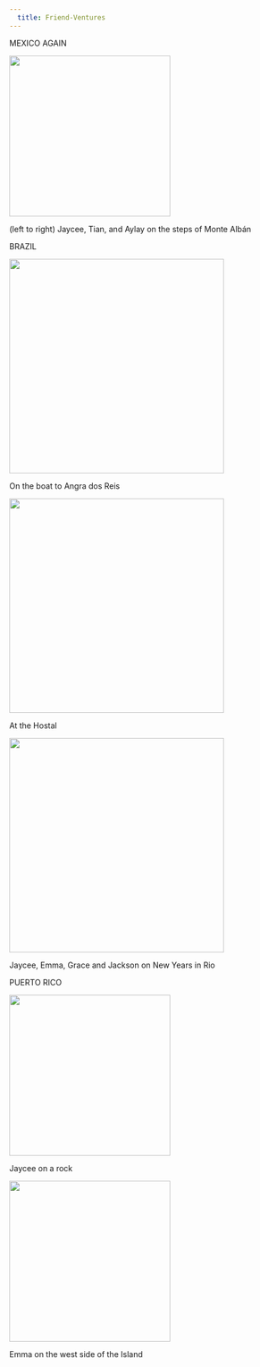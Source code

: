 ```yaml
---
  title: Friend-Ventures
---
```


MEXICO AGAIN

![](pics/07560217-5ADE-4878-B5CF-5EBD186BF85C.JPG){width="3in"}

(left to right) Jaycee, Tian, and Aylay on the steps of Monte Albán

BRAZIL

![](pics/IMG_0061.HEIC){width="4in"}

On the boat to Angra dos Reis

![](pics/IMG_0469.HEIC){width="4in"}

At the Hostal

![](pics/IMG_4913.jpeg){width="4in"}

Jaycee, Emma, Grace and Jackson on New Years in Rio

PUERTO RICO

![](pics/IMG_5987.jpeg){width="3in"}

Jaycee on a rock

![](pics/IMG_5974.jpeg){width="3in"}

Emma on the west side of the Island
